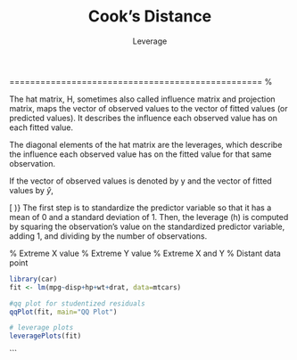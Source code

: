 % Cook's Distance
% Leverage
================================================= %



The hat matrix, H, sometimes also called influence matrix and projection matrix, maps the vector of observed values to the vector of 
fitted values (or predicted values). It describes the influence each observed value has on each fitted value.

The diagonal elements of the hat matrix are the leverages, which describe the influence each observed value has on the fitted value for that same observation.
 
If the vector of observed values is denoted by y and the vector of fitted values by $\hat{y}$,
 
\[ \hay{y()</tt>= H y\]



In linear regression model, the leverage score for \[ h_{ii()</tt>= (H)_{ii}\] the $i-th$ data unit is defined as:

 
\[ H = X(X^{T()</tt>X)^{-1}X^{T()</tt>\]
the diagonal of the hat matrix.


The leverage score is also known as the observation self-sensitivity or self-influence



### Leverage}
% http://onlinestatbook.com/2/regression/influential.html
% Leverage
The leverage of an observation is based on how much the observation's value on the predictor variable differs from the 
mean of the predictor variable. The greater an observation's leverage, the more potential it has to be an influential observation. 

For example, an observation with a value equal to the mean on the predictor variable has no influence on the slope of the regression line regardless of its value on the criterion variable. On the other hand, an observation that is extreme on the predictor variable has the potential to affect the slope greatly.



###Leverage}

* In statistics, leverage is a term used in connection with regression analysis and, in particular, in analyses aimed at identifying those observations that are far away from corresponding average predictor values.

* Generally, a point with leverage greater than $(2k+2)/n$ should be carefully examined, where k is the number of predictor variables and n is the number of observations.
*  Leverage points do not necessarily have a  effect on the outcome of fitting regression models.

* Leverage points are those observations, if any, made at extreme or outlying values of the independent variables such that the lack of neighboring observations means that the fitted regression model will pass close to that particular observation.[1]

%* Modern computer packages for statistical analysis include, as part of their facilities for regression analysis, various quantitative measures for identifying influential observations: among these measures is partial leverage, a measure of how a variable contributes to the leverage of a datum.



#### Standardization}
Another result of the fact that points further out on X have more leverage is that they tend to be closer to the regression line (or more accurately: the regression line is fit so as to be closer to them) than points that are near $\bar{x}$. In other words, the residual standard deviation can differ at different points on X (even if the error standard deviation is constant). To correct for this, residuals are often standardized so that they have constant variance (assuming the underlying data generating process is homoscedastic, of course).

=====================================================

#### Calculation of Leverage (h)}
The first step is to standardize the predictor variable so that it has a mean of 0 and a standard deviation of 1. 
Then, the leverage (h) is computed by squaring the observation's value on the standardized predictor variable, adding 1, 
and dividing by the number of observations.

% Extreme X value
% Extreme Y value
% Extreme X and Y 
% Distant data point



```r
library(car)
fit <- lm(mpg~disp+hp+wt+drat, data=mtcars) 

#qq plot for studentized residuals
qqPlot(fit, main="QQ Plot")  

# leverage plots
leveragePlots(fit) 

```
```


